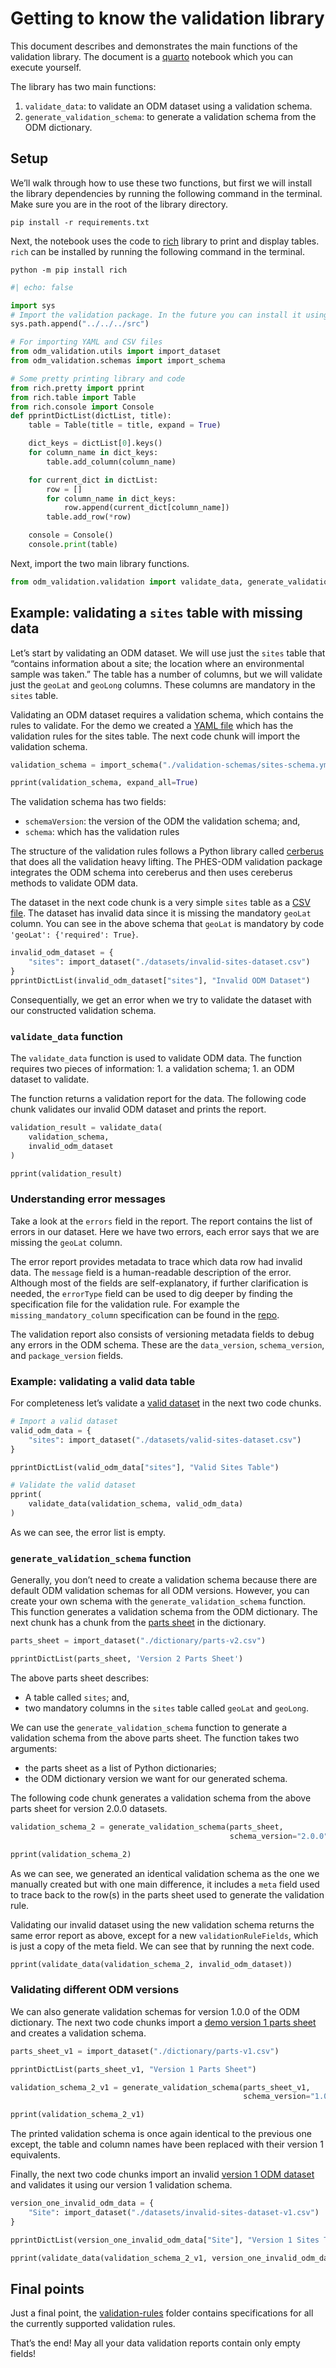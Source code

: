 # Getting to know the validation library

This document describes and demonstrates the main functions of the validation
library. The document is a [quarto](https://quarto.org/) notebook which you can
execute yourself.

The library has two main functions:

1. `validate_data`: to validate an ODM dataset using a validation schema.
2. `generate_validation_schema`: to generate a validation schema from the ODM
   dictionary.

## Setup

We'll walk through how to use these two functions, but first we will install
the library dependencies by running the following command in the terminal. Make
sure you are in the root of the library directory.

`pip install -r requirements.txt`

Next, the notebook uses the code to [rich](https://github.com/Textualize/rich)
library to print and display tables. `rich` can be installed by running the
following command in the terminal.

`python -m pip install rich`

```python
#| echo: false

import sys
# Import the validation package. In the future you can install it using pip
sys.path.append("../../../src")

# For importing YAML and CSV files
from odm_validation.utils import import_dataset
from odm_validation.schemas import import_schema

# Some pretty printing library and code
from rich.pretty import pprint
from rich.table import Table
from rich.console import Console
def pprintDictList(dictList, title):
    table = Table(title = title, expand = True)

    dict_keys = dictList[0].keys()
    for column_name in dict_keys:
        table.add_column(column_name)

    for current_dict in dictList:
        row = []
        for column_name in dict_keys:
            row.append(current_dict[column_name])
        table.add_row(*row)

    console = Console()
    console.print(table)
```

Next, import the two main library functions.

```python
from odm_validation.validation import validate_data, generate_validation_schema
```

## Example: validating a `sites` table with missing data

Let's start by validating an ODM dataset. We will use just the `sites` table
that "contains information about a site; the location where an environmental
sample was taken." The table has a number of columns, but we will validate just
the `geoLat` and `geoLong` columns. These columns are mandatory in the `sites`
table.

Validating an ODM dataset requires a validation schema, which contains the
rules to validate. For the demo we created a [YAML
file](./validation-schemas/sites-schema.yml) which has the validation rules for
the sites table. The next code chunk will import the validation schema.

```python
validation_schema = import_schema("./validation-schemas/sites-schema.yml")

pprint(validation_schema, expand_all=True)
```

The validation schema has two fields:

* `schemaVersion`: the version of the ODM the validation schema; and,
* `schema`: which has the validation rules

The structure of the validation rules follows a Python library called
[cerberus](https://docs.python-cerberus.org/en/stable/schemas.html) that does
all the validation heavy lifting. The PHES-ODM validation package integrates
the ODM schema into cereberus and then uses cereberus methods to validate ODM
data.

The dataset in the next code chunk is a very simple `sites` table as a [CSV
file](./datasets/invalid-sites-dataset.csv). The dataset has invalid data since
it is missing the mandatory `geoLat` column. You can see in the above schema
that `geoLat` is mandatory by code `'geoLat': {'required': True}`.

```python
invalid_odm_dataset = {
    "sites": import_dataset("./datasets/invalid-sites-dataset.csv")
}
pprintDictList(invalid_odm_dataset["sites"], "Invalid ODM Dataset")
```

Consequentially, we get an error when we try to validate the dataset with our
constructed validation schema.

### `validate_data` function

The `validate_data` function is used to validate ODM data. The function
requires two pieces of information:
 1. a validation schema;
 1. an ODM dataset to validate.

 The function returns a validation report for the data. The following code
 chunk validates our invalid ODM dataset and prints the report.

```python
validation_result = validate_data(
    validation_schema,
    invalid_odm_dataset
)

pprint(validation_result)
```

### Understanding error messages

Take a look at the `errors` field in the report. The report contains the list
of errors in our dataset. Here we have two errors, each error says that we are
missing the `geoLat` column.

The error report provides metadata to trace which data row had invalid data.
The `message` field is a human-readable description of the error. Although most
of the fields are self-explanatory, if further clarification is needed, the
`errorType` field can be used to dig deeper by finding the specification file
for the validation rule. For example the `missing_mandatory_column`
specification can be found in the
[repo](../../validation-rules/missing_mandatory_column.md).

The validation report also consists of versioning metadata fields to debug any
errors in the ODM schema. These are the `data_version`, `schema_version`, and
`package_version` fields.

### Example: validating a valid data table

For completeness let's validate a
[valid dataset](./datasets/valid-sites-dataset.csv) in the next two code
chunks.

```python
# Import a valid dataset
valid_odm_data = {
    "sites": import_dataset("./datasets/valid-sites-dataset.csv")
}

pprintDictList(valid_odm_data["sites"], "Valid Sites Table")
```

```python
# Validate the valid dataset
pprint(
    validate_data(validation_schema, valid_odm_data)
)
```

As we can see, the error list is empty.

### `generate_validation_schema` function

Generally, you don't need to create a validation schema because there are
default ODM validation schemas for all ODM versions. However, you can create
your own schema with the `generate_validation_schema` function. This function
generates a validation schema from the ODM dictionary. The next chunk has a
chunk from the [parts sheet](./dictionary/parts-v2.csv) in the dictionary.

```python
parts_sheet = import_dataset("./dictionary/parts-v2.csv")

pprintDictList(parts_sheet, 'Version 2 Parts Sheet')
```

The above parts sheet describes:

* A table called `sites`; and,
* two mandatory columns in the `sites` table called `geoLat` and `geoLong`.

We can use the `generate_validation_schema` function to generate a validation
schema from the above parts sheet. The function takes two arguments:

* the parts sheet as a list of Python dictionaries;
* the ODM dictionary version we want for our generated schema.

The following code chunk generates a validation schema from the above parts
sheet for version 2.0.0 datasets.

```python
validation_schema_2 = generate_validation_schema(parts_sheet,
                                                 schema_version="2.0.0")

pprint(validation_schema_2)
```

As we can see, we generated an identical validation schema as the one we
manually created but with one main difference, it includes a `meta` field used
to trace back to the row(s) in the parts sheet used to generate the validation
rule.

Validating our invalid dataset using the new validation schema returns the same
error report as above, except for a new `validationRuleFields`, which is just a
copy of the meta field. We can see that by running the next code.

```python
pprint(validate_data(validation_schema_2, invalid_odm_dataset))
```
### Validating different ODM versions

We can also generate validation schemas for version 1.0.0 of the ODM
dictionary. The next two code chunks import a
[demo version 1 parts sheet](./dictionary/parts-v1.csv) and creates a
validation schema.

```python
parts_sheet_v1 = import_dataset("./dictionary/parts-v1.csv")

pprintDictList(parts_sheet_v1, "Version 1 Parts Sheet")
```

```python
validation_schema_2_v1 = generate_validation_schema(parts_sheet_v1,
                                                    schema_version="1.0.0")

pprint(validation_schema_2_v1)
```

The printed validation schema is once again identical to the previous one
except, the table and column names have been replaced with their version 1
equivalents.

Finally, the next two code chunks import an invalid [version 1 ODM
dataset](./datasets/invalid-sites-dataset-v1.csv) and validates it using our
version 1 validation schema.

```python
version_one_invalid_odm_data = {
    "Site": import_dataset("./datasets/invalid-sites-dataset-v1.csv")
}

pprintDictList(version_one_invalid_odm_data["Site"], "Version 1 Sites Table")
```

```python
pprint(validate_data(validation_schema_2_v1, version_one_invalid_odm_data))
```
## Final points

Just a final point, the [validation-rules](../../validation-rules/) folder
contains specifications for all the currently supported validation rules.

That's the end! May all your data validation reports contain only empty fields!
